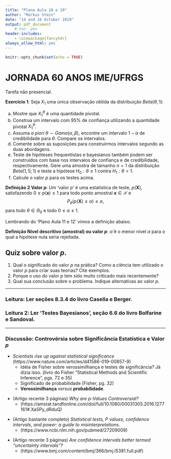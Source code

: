 ```yaml
---
title: "Plano Aula 18 e 19"
author: "Markus Stein"
date: "14 and 16 October 2019"
output: pdf_document
    # toc: yes
header-includes:
    - \usepackage{fancyhdr}
always_allow_html: yes
---
```

\addtolength{\headheight}{1.0cm} 
\pagestyle{fancyplain} 
\rhead{\includegraphics[height=1.5cm]{Logo-40-anos-estatistica.png}}
\lhead{\includegraphics[height=1.5cm]{logoIME60.jpg}}
\chead{UNIVERSIDADE FEDERAL DO RIO GRANDE DO SUL \\
INSTITUTO DE MATEMÁTICA E ESTATÍSTICA \\
DEPARTAMENTO DE ESTATÍSTICA \\
\vspace{0.3cm}
MAT02023 - INFERÊNCIA B - 2019/2
}
\renewcommand{\headrulewidth}{0pt} 


```r
knitr::opts_chunk$set(echo = TRUE)
```

# JORNADA 60 ANOS IME/UFRGS

Tarefa não presencial.  

**Exercício 1**: Seja $X_1$ uma única observação obtida da distribuição $Beta(\theta,1)$:  

a) Mostre que $X_1^{\theta}$ é uma quantidade pivotal.
a) Construa um intervalo com 95\% de confiança utilizando a quantidade pivotal $X_1^{\theta}$.
a) Assuma *a piori* $\theta \sim Gama(\alpha, \beta)$, encontre um intervalo $1 - \alpha$ de credibilidade para $\theta$. Compare os intervalos.
a) Comente sobre as suposições para construirmos intervalos segundo as duas abordagens.
a) Teste de hipóteses frequentistas e bayesianos também podem ser construídos com base nos intervalos de confiança e de credibilidade, respectivamente. Gere uma amostra de tamanho $n=1$ da distribuição $Beta(1,5; 1)$ e teste a hipótese $H_0 : \theta \leq 1$ contra $H_1: \theta > 1$.
a) Calcule o valor $p$ para os testes acima.

\vspace{1cm}

**Definição 2 Valor $p$**: Um 'valor $p$' é uma estatística de teste, $p(\boldsymbol{X})$, satisfazendo $0 \leq p(\boldsymbol{x}) \leq 1$ para todo ponto amostral $\boldsymbol{x} \in \mathcal{X}$ e 
$$ P_\theta (p(\boldsymbol{X}) \leq \alpha) \leq \alpha, $$
para todo $\theta \in \Theta_0$ e todo $0 \leq \alpha \leq 1$.

\vspace{0.5cm}

Lembrando do 'Plano Aula 11 e 12' vimos a definição abaixo.  

\vspace{1cm}

**Definição Nível descritivo (amostral) ou valor $p$**: $\hat \alpha$ é o menor nível $\alpha$ para o qual a hipótese nula seria rejeitada.  


## Quiz sobre valor $p$.  
1. Qual o significado do valor $p$ na prática? Como a ciência tem utilizado o valor $p$ para criar suas teorias? Cite exemplos. 
2. Porque o uso do valor $p$ tem sido muito criticado mais recentemente? 
3. Qual sua conclusão sobre o problema. Indique alternativas ao valor $p$.

<!-- https://pubs.acs.org/doi/full/10.1021/jf401124y -->
\vspace{0.5cm}

***
<!-- ### Tarefa: Fazer a lista 3 para entregar. -->
### Leitura: Ler seções 8.3.4 do livro Casella e Berger. 
<!-- Seção "The simple test of significance" Capítulo 3 do livro "Statistical Methods and Scientific Inference" do Fisher. -->
### Leitura 2: Ler 'Testes Bayesianos', seção 6.6 do livro Bolfarine e Sandoval.
***

<!-- pagina thomas - intervalos -->
<!-- https://notstatschat.rbind.io/2019/06/11/confidence-intervals-not-a-very-strong-property/ -->
<!-- https://notstatschat.rbind.io/2019/06/20/wald-score-lrt-the-picture/ -->

<!-- - writing design -->
<!-- - EM algorithm - git project and rmd; -->
<!-- - SES -->
<!-- - InfB -->
<!--   - marcar sala -->


<!-- explorar nivel e tamanho de testes -->
<!-- explorar nível de confiança e cobertura do intervalo  -->
<!-- fazer questões da prova... teste bayesiano por intervalo??? ver questões que faltaram ser abordadaqs na prova -->


<!-- discussão p-valor??? leituras ...debora mayo... -->
### Discussão: Controvérsia sobre Significância Estatística e Valor $p$  
* *Scientists rise up against statistical significance* (https://www.nature.com/articles/d41586-019-00857-9)  
    + Idéia de Fisher sobre verossimilhança e testes de significância? Já dizia isso. (livro do Fisher "Statistical Methods and Scientific Inference", pgs. 72 e 35)   
    + Significado de probabilidade (Fisher, pg. 32)
    + **Verossimilhança** *versus* **probabilidade**.  

\vspace{0.5cm}

* (Artigo recente 3 páginas) *Why are p-Values Controversial?*  
    + (https://amstat.tandfonline.com/doi/full/10.1080/00031305.2016.1277161#.XaSPy_dRduQ)   

\vspace{0.5cm}

* (Artigo bastante completo) *Statistical tests, P values, confidence intervals, and power: a guide to misinterpretations.*  
    + (https://www.ncbi.nlm.nih.gov/pubmed/27209009)    

\vspace{0.5cm}

* (Artigo recente 3 páginas) *Are confidence intervals better termed “uncertainty intervals”?*  
    + (https://www.bmj.com/content/bmj/366/bmj.l5381.full.pdf)   

<!-- Debora Mayo -->
<!-- https://errorstatistics.com/2019/06/17/the-2019-asa-guide-to-p-values-and-statistical-significance-dont-say-what-you-dont-mean-some-recommendations/ -->